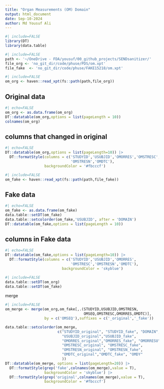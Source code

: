```yaml
---
title: "Organ Measurements (OM) Domain"
output: html_document
date: Sep-10-2024
author: Md Yousuf Ali
---
```




```r
#| include=FALSE
library(DT)
library(data.table)
```



```r
#| include=FALSE
path <- '~/OneDrive - FDA/yousuf/00_github_projects/SENDsanitizer/'
file_org <- 'no_git_dir/code/phuse/PDS/om.xpt'
file_fake  <- 'no_git_dir/code/phuse/FAKE15218/om.xpt'
```



```r
#| include=FALSE
om_org <- haven::read_xpt(fs::path(path,file_org))
```

##  Original data


```r
#| echo=FALSE
om_org <- as.data.frame(om_org)
DT::datatable(om_org,options = list(pageLength = 10))
colnames(om_org)
```

##  columns that changed in original

```r
#| echo=FALSE
DT::datatable(om_org,options = list(pageLength=10)) |>
  DT::formatStyle(columns = c('STUDYID','USUBJID','OMORRES','OMSTRESC',
                              'OMSTRESN','OMDTC'),
                  backgroundColor = '#fbcccf')
```



```r
#| include=FALSE
om_fake <- haven::read_xpt(fs::path(path,file_fake))
```

## Fake data


```r
#| echo=FALSE
om_fake <- as.data.frame(om_fake)
data.table::setDT(om_fake)
data.table::setcolorder(om_fake,'USUBJID', after = 'DOMAIN')
DT::datatable(om_fake,options = list(pageLength = 10))
```

## columns in Fake data

```r
#| echo=FALSE
DT::datatable(om_fake,options = list(pageLength=10)) |>
  DT::formatStyle(columns = c('STUDYID','USUBJID','OMORRES',
                              'OMSTRESC','OMSTRESN','OMDTC'),
                          backgroundColor = 'skyblue')
```



```r
#| include=FALSE
data.table::setDT(om_org)
data.table::setDT(om_fake)
```

merge

```r
#| include=FALSE
om_merge <- merge(om_org,om_fake[,.(STUDYID,USUBJID,OMSTRESN,
                                    OMSEQ,OMSTRESC,OMORRES,OMDTC)],
                  by = c('OMSEQ'),suffixes = c('_original','_fake'))

data.table::setcolorder(om_merge,
                        c("STUDYID_original", "STUDYID_fake", "DOMAIN",
                          "USUBJID_original","USUBJID_fake",
                          "OMORRES_original","OMORRES_fake", "OMORRESU",
                          "OMSTRESC_original", "OMSTRESC_fake",
                          "OMSTRESN_original", "OMSTRESN_fake",
                          "OMDTC_original","OMDTC_fake", "OMDY"
                          ))
DT::datatable(om_merge, options = list(pageLength=20)) |>
  DT::formatStyle(grep('fake',colnames(om_merge),value = T),
                  backgroundColor = 'skyblue') |>
  DT::formatStyle(grep('original',colnames(om_merge),value = T),
                  backgroundColor = '#fbcccf')
```

